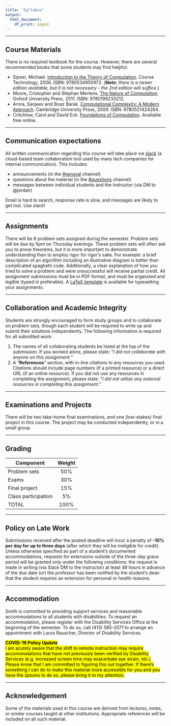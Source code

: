 ```yaml
---
title: "Syllabus"
output:
  html_document:
    df_print: paged
---
```

<hr>

## Course Materials
There is no required textbook for the course. However, there are several recommended books that some students may find helpful:

- Sipser, Michael. [Introduction to the Theory of Computation](https://openlibrary.org/works/OL2927330W/Introduction_to_the_theory_of_computation?edition=introductiontoth00sips){target="_blank"}. Course Technology, 2006. ISBN: 9780534950972. (**Note:** *there is a newer edition available, but it is not necessary - the 2nd edition will suffice.*)
-	Moore, Cristopher and Stephan Mertens. [The Nature of Computation](http://nature-of-computation.org/){target="_blank"}. Oxford University Press, 2011. ISBN: 9780199233212.
-	Arora, Sanjeev and Boaz Barak. [Computational Complexity: A Modern Approach](http://theory.cs.princeton.edu/complexity/){target="_blank"}. Cambridge University Press, 2009. ISBN: 9780521424264. 
- Critchlow, Carol and David Eck. [Foundations of Computation](http://math.hws.edu/FoundationsOfComputation/){target="_blank"}. Available free online.

<hr>
## Communication expectations
All written communication regarding this course will take place via [slack](https://smi-csc250-01-202103.slack.com){target="_blank"} (a cloud-based team
collaboration tool used by many tech companies for internal communication). This includes:

- announcements (in the [#general](https://smi-csc250-01-202103.slack.com/archives/C01JQ49R11V){target="_blank"} channel)
- questions about the material (in the [#questions](https://smi-csc250-01-202103.slack.com/archives/C01KP1BLX1R){target="_blank"} channel)
- messages between individual students and the instructor (via DM to @jordan)

Email is hard to search, response rate is slow, and messages are likely to get lost. Use slack!

<hr>
## Assignments
There will be 8 problem sets assigned during the semester. Problem sets will be due by 5pm on Thursday evenings. These problem sets will often ask you to prove theorems, but it is more important to demonstrate understanding than to employ rigor for rigor's sake. For example: a brief description of an algorithm including an illustrative diagram is better than complicated spaghetti code. Additionally, a clear explanation of how you tried to solve a problem and were unsuccessful will receive partial credit. All assignment submissions must be in PDF format, and must be organized and legible (typed is preferable). A [LaTeX template](https://moodle.smith.edu/mod/resource/view.php?id=682230){target="_blank"} is available for typesetting your assignments.

<hr>
## Collaboration and Academic Integrity
Students are strongly encouraged to form study groups and to collaborate on problem sets, though each student will be required to write up and submit their solutions independently. The following information is required for all submitted work:

1.	The names of all collaborating students be listed at the top of the submission. If you worked alone, please state: "*I did not collaborate with anyone on this assignment.*"
2. A "**References**" section, with in-line citations to any resources you used. Citations should include page numbers (if a printed resource) or a direct URL (if an online resource). If you did not use any resources in completing the assignment, please state: "*I did not utilize any external resources in completing this assignment.*"

<hr>
## Examinations and Projects
There will be two take-home final examinations, and one (low-stakes) final project in this course. The project may be conducted independently, or in a small group.

<hr>
## Grading	
| **Component**       | **Weight**  |
| ------------------- |:---:|
| Problem sets	      | 50% | 
| Exams	      | 30% | 
| Final project	      | 15% | 
| Class participation	| 5% |
| TOTAL               | 100%|

<hr>
## Policy on Late Work

Submissions received after the posted deadline will incur a penalty of **-10% per day for up to three days** (after which they will be ineligible for credit). Unless otherwise specified as part of a student's documented accommodations, requests for extensions outside of the three-day grace period will be granted only under the following conditions: the request is made in writing (via Slack DM to the instructor) at least 48 hours in advance of the due date (or) the professor has been notified by the student's dean that the student requires an extension for personal or health reasons.

<hr>
## Accommodation
Smith is committed to providing support services and reasonable accommodations to all students with disabilities. To request an accommodation, please register with the Disability Services Office at the beginning of the semester. To do so, call (413) 585-2071 to arrange an appointment with Laura Rauscher, Director of Disability Services. 

<mark>**COVID-19 Policy Update**<br/>
I am acutely aware that the shift to remote instruction may require accommodations that have not previously been verified by Disability Services (e.g. increased screen time may exacerbate eye strain, etc.) Please know that I am committed to figuring this out together. If there's something I can do to make this material more accessible for you and you have the spoons to do so, please bring it to my attention.</mark>

<hr>
## Acknowledgement
Some of the materials used in this course are derived from lectures, notes, or similar courses taught at other institutions. Appropriate references will be included on all such material.<br/>

